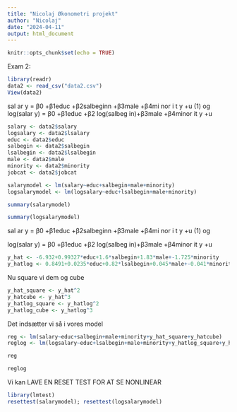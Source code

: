```yaml
---
title: "Nicolaj Økonometri projekt"
author: "Nicolaj"
date: "2024-04-11"
output: html_document
---
```


```r
knitr::opts_chunk$set(echo = TRUE)
```


Exam 2:
```r
library(readr)
data2 <- read_csv("data2.csv")
View(data2)
```
sal ar y = β0 +β1educ +β2salbeginn +β3male +β4mi nor i t y +u (1)
og
log(salar y) = β0 +β1educ +β2 log(salbeg in)+β3male +β4minor it y +u
```r
salary <- data2$salary
logsalary <- data2$lsalary
educ <- data2$educ
salbegin <- data2$salbegin
lsalbegin <- data2$lsalbegin
male <- data2$male
minority <- data2$minority
jobcat <- data2$jobcat
```

```r
salarymodel <- lm(salary~educ+salbegin+male+minority)
logsalarymodel <- lm(logsalary~educ+lsalbegin+male+minority)
```
```r
summary(salarymodel)
```
```r
summary(logsalarymodel)
```
sal ar y = β0 +β1educ +β2salbeginn +β3male +β4mi nor i t y +u (1)
og

log(salar y) = β0 +β1educ +β2 log(salbeg in)+β3male +β4minor it y +u

```r
y_hat <- -6.932+0.99327*educ+1.6*salbegin+1.83*male+-1.725*minority
y_hatlog <- 0.8491+0.0235*educ+0.82*lsalbegin+0.045*male+-0.041*minority
```

Nu square vi dem og cube

```r
y_hat_square <- y_hat^2
y_hatcube <- y_hat^3
y_hatlog_square <- y_hatlog^2
y_hatlog_cube <- y_hatlog^3
```
Det indsætter vi så i vores model


```r
reg <- lm(salary~educ+salbegin+male+minority+y_hat_square+y_hatcube)
reglog <- lm(logsalary~educ+lsalbegin+male+minority+y_hatlog_square+y_hatlog_cube)
```

```r
reg
```
```r
reglog
```

Vi kan LAVE EN RESET TEST FOR AT SE NONLINEAR

```r
library(lmtest)
resettest(salarymodel); resettest(logsalarymodel)
```

